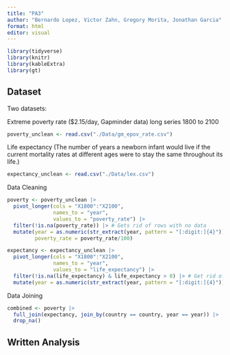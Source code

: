 ```yaml
---
title: "PA3"
author: "Bernardo Lopez, Victor Zahn, Gregory Morita, Jonathan Garcia"
format: html
editor: visual
---
```


```r
library(tidyverse)
library(knitr)
library(kableExtra)
library(gt)
```

## Dataset

Two datasets:

Extreme poverty rate ($2.15/day, Gapminder data) long series 1800 to 2100

```r

poverty_unclean <- read.csv("./Data/gm_epov_rate.csv")

```

Life expectancy (The number of years a newborn infant would live if the current mortality rates at different ages were to stay the same throughout its life.)
```r

expectancy_unclean <- read.csv("./Data/lex.csv")

```


Data Cleaning
```r

poverty <- poverty_unclean |>
  pivot_longer(cols = "X1800":"X2100",
               names_to = "year",
               values_to = "poverty_rate") |>
  filter(!is.na(poverty_rate)) |> # Gets rid of rows with no data
  mutate(year = as.numeric(str_extract(year, pattern = "[:digit:]{4}")),
         poverty_rate = poverty_rate/100) 

expectancy <- expectancy_unclean |>
  pivot_longer(cols = "X1800":"X2100",
               names_to = "year",
               values_to = "life_expectancy") |>
  filter(!is.na(life_expectancy) & life_expectancy > 0) |> # Get rid of rows with no data (and 0 seems extreme)
  mutate(year = as.numeric(str_extract(year, pattern = "[:digit:]{4}")))
```

Data Joining
```r
combined <- poverty |>
  full_join(expectancy, join_by(country == country, year == year)) |>
  drop_na()

```
## Written Analysis


